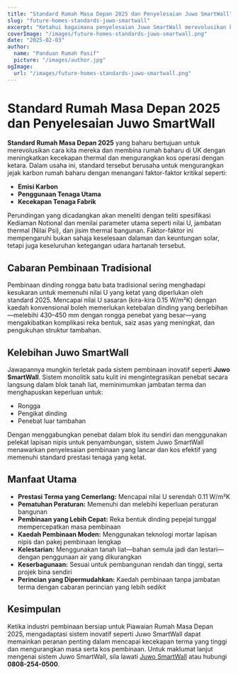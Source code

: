 ```yaml
---
title: "Standard Rumah Masa Depan 2025 dan Penyelesaian Juwo SmartWall"
slug: "future-homes-standards-juwo-smartwall"
excerpt: "Ketahui bagaimana penyelesaian Juwo SmartWall merevolusikan kecekapan thermal dan standard pembinaan untuk rumah masa depan."
coverImage: "/images/future-homes-standards-juwo-smartwall.png"
date: "2025-02-03"
author:
  name: "Panduan Rumah Pasif"
  picture: "/images/author.jpg"
ogImage:
  url: "/images/future-homes-standards-juwo-smartwall.png"
---
```


# Standard Rumah Masa Depan 2025 dan Penyelesaian Juwo SmartWall

**Standard Rumah Masa Depan 2025** yang baharu bertujuan untuk merevolusikan cara kita mereka dan membina rumah baharu di UK dengan meningkatkan kecekapan thermal dan mengurangkan kos operasi dengan ketara. Dalam usaha ini, standard tersebut berusaha untuk mengurangkan jejak karbon rumah baharu dengan menangani faktor-faktor kritikal seperti:

- **Emisi Karbon**
- **Penggunaan Tenaga Utama**
- **Kecekapan Tenaga Fabrik**

Perundingan yang dicadangkan akan meneliti dengan teliti spesifikasi Kediaman Notional dan menilai parameter utama seperti nilai U, jambatan thermal (Nilai Psi), dan jisim thermal bangunan. Faktor-faktor ini mempengaruhi bukan sahaja keselesaan dalaman dan keuntungan solar, tetapi juga keseluruhan ketegangan udara hartanah tersebut.

## Cabaran Pembinaan Tradisional

Pembinaan dinding rongga batu bata tradisional sering menghadapi kesukaran untuk memenuhi nilai U yang ketat yang diperlukan oleh standard 2025. Mencapai nilai U sasaran (kira-kira 0.15 W/m²K) dengan kaedah konvensional boleh memerlukan ketebalan dinding yang berlebihan—melebihi 430–450 mm dengan rongga penebat yang besar—yang mengakibatkan komplikasi reka bentuk, saiz asas yang meningkat, dan pengukuhan struktur tambahan.

## Kelebihan Juwo SmartWall

Jawapannya mungkin terletak pada sistem pembinaan inovatif seperti **Juwo SmartWall**. Sistem monolitik satu kulit ini mengintegrasikan penebat secara langsung dalam blok tanah liat, meminimumkan jambatan terma dan menghapuskan keperluan untuk:

- Rongga
- Pengikat dinding
- Penebat luar tambahan

Dengan menggabungkan penebat dalam blok itu sendiri dan menggunakan pelekat lapisan nipis untuk penyambungan, sistem Juwo SmartWall menawarkan penyelesaian pembinaan yang lancar dan kos efektif yang memenuhi standard prestasi tenaga yang ketat.

## Manfaat Utama

- **Prestasi Terma yang Cemerlang:** Mencapai nilai U serendah 0.11 W/m²K
- **Pematuhan Peraturan:** Memenuhi dan melebihi keperluan peraturan bangunan
- **Pembinaan yang Lebih Cepat:** Reka bentuk dinding pepejal tunggal mempercepatkan masa pembinaan
- **Kaedah Pembinaan Moden:** Menggunakan teknologi mortar lapisan nipis dan pakej pembinaan lengkap
- **Kelestarian:** Menggunakan tanah liat—bahan semula jadi dan lestari—dengan penggunaan air yang dikurangkan
- **Keserbagunaan:** Sesuai untuk pembangunan rendah dan tinggi, serta projek bina sendiri
- **Perincian yang Dipermudahkan:** Kaedah pembinaan tanpa jambatan terma dengan cabaran perincian yang lebih sedikit

## Kesimpulan

Ketika industri pembinaan bersiap untuk Piawaian Rumah Masa Depan 2025, mengadaptasi sistem inovatif seperti Juwo SmartWall dapat memainkan peranan penting dalam mencapai kecekapan terma yang tinggi dan mengurangkan masa serta kos pembinaan. Untuk maklumat lanjut mengenai sistem Juwo SmartWall, sila lawati [Juwo SmartWall](http://www.Juwo-SmartWall.co.uk) atau hubungi **0808-254-0500**.